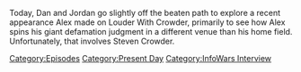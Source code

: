 {{DEFAULTSORT:
    #_EPISODE_0738:Taking a Powder With Chowder
}}{{Episode
    | title           = Taking a Powder With Chowder
    | caption         = [https://knowledgefight.libsyn.com/738-taking-a-powder-with-chowder Listen to this episode on Libsyn]
    | episodeNumber   = 738
    | length          = 01:40:44
    | airDate         = October 17, 2022
    | episodeType     = [[:Category:Present Day|Present Day]], [[:Category:InfoWars Interview|InfoWars Interview]]
    | previousEpisode = [[737: Reflections on a Verdict Part 2]]
    | nextEpisode     = [[739: Formulaic Objections Part 8]]
}}

{{Stub}}

Today, Dan and Jordan go slightly off the beaten path to explore a recent appearance Alex made on Louder With Crowder, primarily to see how Alex spins his giant defamation judgment in a different venue than his home field.  Unfortunately, that involves Steven Crowder.

[[Category:Episodes]]
[[Category:Present Day]]
[[Category:InfoWars Interview]]
